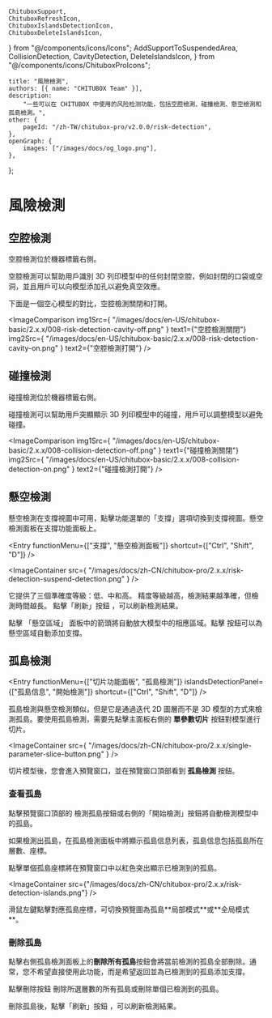 	ChituboxSupport,
	ChituboxRefreshIcon,
	ChituboxIslandsDetectionIcon,
	ChituboxDeleteIslandsIcon,
} from "@/components/icons/Icons";
	AddSupportToSuspendedArea,
	CollisionDetection,
	CavityDetection,
	DeleteIslandsIcon,
} from "@/components/icons/ChituboxProIcons";

	title: "風險檢測",
	authors: [{ name: "CHITUBOX Team" }],
	description:
		"一些可以在 CHITUBOX 中使用的风险检测功能，包括空腔檢測、碰撞檢測、懸空檢測和孤島檢測。",
	other: {
		pageId: "/zh-TW/chitubox-pro/v2.0.0/risk-detection",
	},
	openGraph: {
		images: ["/images/docs/og_logo.png"],
	},
};

# 風險檢測

## 空腔檢測

<CavityDetection /> 空腔檢測位於機器標籤右側。

空腔檢測可以幫助用戶識別 3D 列印模型中的任何封閉空腔，例如封閉的口袋或空洞，並且用戶可以向模型添加孔以避免真空效應。

下面是一個空心模型的對比，空腔檢測關閉和打開。

<ImageComparison
	img1Src={
		"/images/docs/en-US/chitubox-basic/2.x.x/008-risk-detection-cavity-off.png"
	}
	text1={"空腔檢測關閉"}
	img2Src={
		"/images/docs/en-US/chitubox-basic/2.x.x/008-risk-detection-cavity-on.png"
	}
	text2={"空腔檢測打開"}
/>

## 碰撞檢測

<CollisionDetection /> 碰撞檢測位於機器標籤右側。

碰撞檢測可以幫助用戶突顯顯示 3D 列印模型中的碰撞，用戶可以調整模型以避免碰撞。

<ImageComparison
	img1Src={
		"/images/docs/en-US/chitubox-basic/2.x.x/008-collision-detection-off.png"
	}
	text1={"碰撞檢測關閉"}
	img2Src={
		"/images/docs/en-US/chitubox-basic/2.x.x/008-collision-detection-on.png"
	}
	text2={"碰撞檢測打開"}
/>

## 懸空檢測

懸空檢測在支撐視圖中可用，點擊功能選單的「支撐」選項切換到支撐視圖。懸空檢測面板在支撐功能面板上。

<Entry
	functionMenu={["支撐", "懸空檢測面板"]}
	shortcut={["Ctrl", "Shift", "D"]}
/>

<ImageContainer
	src={
		"/images/docs/zh-CN/chitubox-pro/2.x.x/risk-detection-suspend-detection.png"
	}
/>

它提供了三個準確度等級：低、中和高。 精度等級越高，檢測結果越準確，但檢測時間越長。 點擊「刷新」按鈕 <ChituboxRefreshIcon />，可以刷新檢測結果。

點擊 「懸空區域」 面板中的箭頭將自動放大模型中的相應區域。點擊<AddSupportToSuspendedArea /> 按鈕可以為懸空區域自動添加支撐。

## 孤島檢測

<Entry
	functionMenu={["切片功能面板", "孤島檢測"]}
	islandsDetectionPanel={["孤島信息", "開始檢測"]}
	shortcut={["Ctrl", "Shift", "D"]}
/>

孤島檢測與懸空檢測類似，但是它是通過迭代 2D 圖層而不是 3D 模型的方式來檢測孤島。要使用孤島檢測，需要先點擊主面板右側的 **單參數切片** 按鈕對模型進行切片。

<ImageContainer
	src={
		"/images/docs/zh-CN/chitubox-pro/2.x.x/single-parameter-slice-button.png"
	}
/>

切片模型後，您會進入預覽窗口，並在預覽窗口頂部看到 **孤島檢測** 按鈕。

### 查看孤島

點擊預覽窗口頂部的 <ChituboxIslandsDetectionIcon /> 檢測孤島按鈕或右側的「開始檢測」按鈕將自動檢測模型中的孤島。

如果檢測出孤島，在孤島檢測面板中將顯示孤島信息列表，孤島信息包括孤島所在層數、座標。

點擊單個孤島座標將在預覽窗口中以紅色突出顯示已檢測到的孤島。

<ImageContainer
	src={"/images/docs/zh-CN/chitubox-pro/2.x.x/risk-detection-islands.png"}
/>

<Admonition type="tip" title="提示">
	滑鼠左鍵點擊對應孤島座標，可切換預覽圖為孤島**局部模式**或**全局模式**。
</Admonition>

### 刪除孤島

點擊右側孤島檢測面板上的**刪除所有孤島**按鈕會將當前檢測的孤島全部刪除。通常，您不希望直接使用此功能，而是希望返回並為已檢測到的孤島添加支撐。

點擊刪除按鈕 <DeleteIslandsIcon /> 刪除所選層數的所有孤島或刪除單個已檢測到的孤島。

刪除孤島後，點擊「刷新」按鈕 <ChituboxRefreshIcon />，可以刷新檢測結果。
